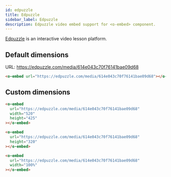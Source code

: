 ```yaml
---
id: edpuzzle
title: Edpuzzle
sidebar_label: Edpuzzle
description: Edpuzzle video embed support for <o-embed> component.
---
```


[Edpuzzle] is an interactive video lesson platform.

[edpuzzle]: https://edpuzzle.com/

## Default dimensions

URL: https://edpuzzle.com/media/614e043c70f76141bae09d68

```html
<o-embed url="https://edpuzzle.com/media/614e043c70f76141bae09d68"></o-embed>
```

<o-embed
url="https://edpuzzle.com/media/614e043c70f76141bae09d68"></o-embed>

## Custom dimensions

```html
<o-embed
  url="https://edpuzzle.com/media/614e043c70f76141bae09d68"
  width="520"
  height="425"
></o-embed>
```

<o-embed
url="https://edpuzzle.com/media/614e043c70f76141bae09d68" width="520" height="425"></o-embed>

```html
<o-embed
  url="https://edpuzzle.com/media/614e043c70f76141bae09d68"
  height="320"
></o-embed>
```

<o-embed url="https://edpuzzle.com/media/614e043c70f76141bae09d68" height="320"></o-embed>

```html
<o-embed
  url="https://edpuzzle.com/media/614e043c70f76141bae09d68"
  width="100%"
></o-embed>
```

<o-embed url="https://edpuzzle.com/media/614e043c70f76141bae09d68" width="100%"></o-embed>
